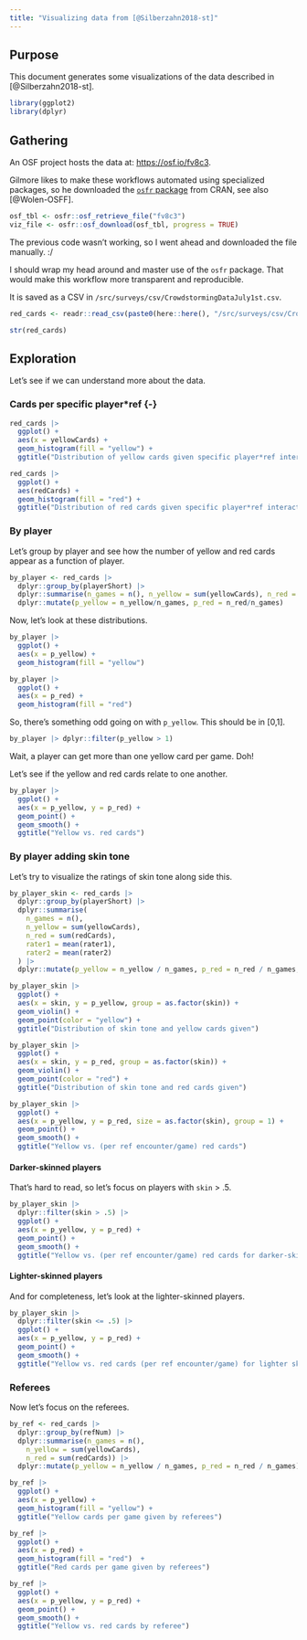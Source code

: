 ```yaml
---
title: "Visualizing data from [@Silberzahn2018-st]"
---
```


## Purpose {-}

This document generates some visualizations of the data described in [@Silberzahn2018-st].

```r
library(ggplot2)
library(dplyr)
```

## Gathering {-}

An OSF project hosts the data at: <https://osf.io/fv8c3>.

Gilmore likes to make these workflows automated using specialized packages, so he downloaded the [`osfr` package](https://cran.r-project.org/package=osfr) from CRAN, see also [@Wolen-OSFF].

```r
osf_tbl <- osfr::osf_retrieve_file("fv8c3")
viz_file <- osfr::osf_download(osf_tbl, progress = TRUE)
```

The previous code wasn't working, so I went ahead and downloaded the file manually. :/

::: {.callout-note}

I should wrap my head around and master use of the `osfr` package.
That would make this workflow more transparent and reproducible.

:::

It is saved as a CSV in `/src/surveys/csv/CrowdstormingDataJuly1st.csv`.

```r
red_cards <- readr::read_csv(paste0(here::here(), "/src/surveys/csv/CrowdstormingDataJuly1st.csv"), show_col_types = FALSE)

str(red_cards)
```

## Exploration {-}

Let's see if we can understand more about the data.

### Cards per specific player*ref {-}

```r
red_cards |>
  ggplot() +
  aes(x = yellowCards) +
  geom_histogram(fill = "yellow") +
  ggtitle("Distribution of yellow cards given specific player*ref interaction")
```

```r
red_cards |>
  ggplot() +
  aes(redCards) +
  geom_histogram(fill = "red") +
  ggtitle("Distribution of red cards given specific player*ref interaction")
```

### By player {-}

Let's group by player and see how the number of yellow and red cards appear as a function of player.

```r
by_player <- red_cards |>
  dplyr::group_by(playerShort) |>
  dplyr::summarise(n_games = n(), n_yellow = sum(yellowCards), n_red = sum(redCards)) |>
  dplyr::mutate(p_yellow = n_yellow/n_games, p_red = n_red/n_games)
```

Now, let's look at these distributions.

```r
by_player |>
  ggplot() +
  aes(x = p_yellow) +
  geom_histogram(fill = "yellow")
```

```r
by_player |>
  ggplot() +
  aes(x = p_red) +
  geom_histogram(fill = "red")
```

So, there's something odd going on with `p_yellow`. This should be in [0,1]. 

```r
by_player |> dplyr::filter(p_yellow > 1)
```

Wait, a player can get more than one yellow card per game. Doh!

Let's see if the yellow and red cards relate to one another.

```r
by_player |>
  ggplot() +
  aes(x = p_yellow, y = p_red) +
  geom_point() +
  geom_smooth() +
  ggtitle("Yellow vs. red cards")
```

### By player adding skin tone {-}

Let's try to visualize the ratings of skin tone along side this.

```r
by_player_skin <- red_cards |>
  dplyr::group_by(playerShort) |>
  dplyr::summarise(
    n_games = n(),
    n_yellow = sum(yellowCards),
    n_red = sum(redCards),
    rater1 = mean(rater1),
    rater2 = mean(rater2)
  ) |>
  dplyr::mutate(p_yellow = n_yellow / n_games, p_red = n_red / n_games, skin = (rater1 + rater2)/2)
```

```r
by_player_skin |>
  ggplot() +
  aes(x = skin, y = p_yellow, group = as.factor(skin)) +
  geom_violin() +
  geom_point(color = "yellow") +
  ggtitle("Distribution of skin tone and yellow cards given")
```

```r
by_player_skin |>
  ggplot() +
  aes(x = skin, y = p_red, group = as.factor(skin)) +
  geom_violin() +
  geom_point(color = "red") +
  ggtitle("Distribution of skin tone and red cards given")
```

```r
by_player_skin |>
  ggplot() +
  aes(x = p_yellow, y = p_red, size = as.factor(skin), group = 1) +
  geom_point() +
  geom_smooth() +
  ggtitle("Yellow vs. (per ref encounter/game) red cards")
```

#### Darker-skinned players

That's hard to read, so let's focus on players with `skin` > .5.

```r
by_player_skin |>
  dplyr::filter(skin > .5) |>
  ggplot() +
  aes(x = p_yellow, y = p_red) +
  geom_point() +
  geom_smooth() +
  ggtitle("Yellow vs. (per ref encounter/game) red cards for darker-skinned players")
```
#### Lighter-skinned players

And for completeness, let's look at the lighter-skinned players.

```r
by_player_skin |>
  dplyr::filter(skin <= .5) |>
  ggplot() +
  aes(x = p_yellow, y = p_red) +
  geom_point() +
  geom_smooth() +
  ggtitle("Yellow vs. red cards (per ref encounter/game) for lighter skinned players")
```
### Referees

Now let's focus on the referees.

```r
by_ref <- red_cards |>
  dplyr::group_by(refNum) |>
  dplyr::summarise(n_games = n(),
    n_yellow = sum(yellowCards),
    n_red = sum(redCards)) |>
  dplyr::mutate(p_yellow = n_yellow / n_games, p_red = n_red / n_games)
```

```r
by_ref |>
  ggplot() +
  aes(x = p_yellow) +
  geom_histogram(fill = "yellow") +
  ggtitle("Yellow cards per game given by referees")
```

```r
by_ref |>
  ggplot() +
  aes(x = p_red) +
  geom_histogram(fill = "red")  +
  ggtitle("Red cards per game given by referees")
```


```r
by_ref |>
  ggplot() +
  aes(x = p_yellow, y = p_red) +
  geom_point() +
  geom_smooth() +
  ggtitle("Yellow vs. red cards by referee")
```
